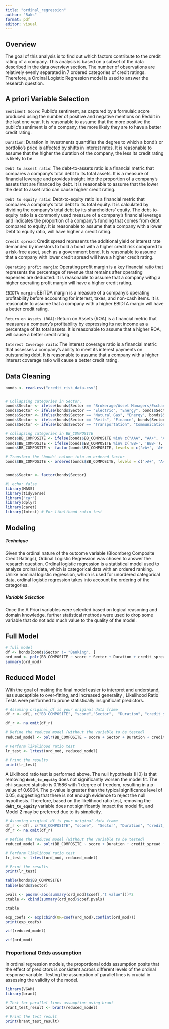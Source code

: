 ```yaml
---
title: "ordinal_regression"
author: "Raks"
format: pdf
editor: visual
---
```


## Overview

The goal of this analysis is to find out which factors contribute to the credit rating of a company. This analysis is based on a subset of the data described in the data overview section. The number of observations are relatively evenly separated in 7 ordered categories of credit ratings. Therefore, a Ordinal Logistic Regression model is used to answer the research question.

## A priori Variable Selection

`Sentiment Score`: Public's sentiment, as captured by a formulaic score produced using the number of positive and negative mentions on Reddit in the last one year. It is reasonable to assume that the more positive the public's sentiment is of a company, the more likely they are to have a better credit rating.

`Duration`: Duration in investments quantifies the degree to which a bond's or portfolio's price is affected by shifts in interest rates. It is reasonable to assume that the higher the duration of the company, the less its credit rating is likely to be.

`Debt to assest ratio`: The debt-to-assets ratio is a financial metric that compares a company's total debt to its total assets. It is a measure of financial leverage and provides insight into the proportion of a company's assets that are financed by debt. It is reasonable to assume that the lower the debt to asset ratio can cause higher credit rating.

`Debt to equity ratio`: Debt-to-equity ratio is a financial metric that compares a company's total debt to its total equity. It is calculated by dividing the company's total debt by its shareholders' equity. The debt-to-equity ratio is a commonly used measure of a company's financial leverage and indicates the proportion of a company's funding that comes from debt compared to equity. It is reasonable to assume that a company with a lower Debt to equity ratio, will have higher a credit rating.

`Credit spread`: Credit spread represents the additional yield or interest rate demanded by investors to hold a bond with a higher credit risk compared to a risk-free asset, such as a government bond. It is reasonable to assume that a company with lower credit spread will have a higher credit rating.

`Operating profit margin`: Operating profit margin is a key financial ratio that represents the percentage of revenue that remains after operating expenses are deducted. It is reasonable to assume that a company withg a higher operating profit margin will have a higher credit rating.

`EBIDTA margin`: EBITDA margin is a measure of a company's operating profitability before accounting for interest, taxes, and non-cash items. It is reasonable to assume that a company with a higher EBIDTA margin will have a better credit rating.

`Return on Assets (ROA)`: Return on Assets (ROA) is a financial metric that measures a company's profitability by expressing its net income as a percentage of its total assets. It is reasonable to assume that a higher ROA, will cause a better credit rating.

`Interest Coverage raito`: The interest coverage ratio is a financial metric that assesses a company's ability to meet its interest payments on outstanding debt. It is reasonable to assume that a company with a higher interest coverage ratio will cause a better credit rating.

## Data Cleaning

```r
bonds <- read.csv("credit_risk_data.csv")


# Collapsing categories in Sector.
bonds$Sector <- ifelse(bonds$Sector == "Brokerage/Asset Managers/Exchanges", "Finance", bonds$Sector)
bonds$Sector <- ifelse(bonds$Sector == "Electric", "Energy", bonds$Sector)
bonds$Sector <- ifelse(bonds$Sector == "Natural Gas", "Energy", bonds$Sector)
bonds$Sector <- ifelse(bonds$Sector == "Reits", "Finance", bonds$Sector)
bonds$Sector <- ifelse(bonds$Sector == "Transportation", "Communications", bonds$Sector)

# collapsing categories in BB_COMPOSITE
bonds$BB_COMPOSITE <- ifelse(bonds$BB_COMPOSITE %in% c("AAA", "AA+", "AA", "AA-"), ">A+", bonds$BB_COMPOSITE)
bonds$BB_COMPOSITE <- ifelse(bonds$BB_COMPOSITE %in% c('BB+', 'BBB-'), "<BBB", bonds$BB_COMPOSITE)
bonds$BB_COMPOSITE <- factor(bonds$BB_COMPOSITE, levels = c('>A+', 'A+', 'A', 'A-', 'BBB+', 'BBB', '<BBB'))

# Transform the 'bonds' column into an ordered factor
bonds$BB_COMPOSITE <- ordered(bonds$BB_COMPOSITE, levels = c(">A+", "A+", "A", "A-", "BBB+", "BBB",  "<BBB"))


bonds$Sector <- factor(bonds$Sector)
```

```r
#| echo: false
library(MASS)
library(tidyverse)
library("car")
library(dplyr)
library(caret)
library(lmtest) # For likelihood ratio test
```

## Modeling

##### Technique

Given the ordinal nature of the outcome variable (Bloomberg Composite Credit Ratings), Ordinal Logistic Regression was chosen to answer the research question. Ordinal logistic regression is a statistical model used to analyze ordinal data, which is categorical data with an ordered ranking. Unlike nominal logistic regression, which is used for unordered categorical data, ordinal logistic regression takes into account the ordering of the categories.

##### Variable Selection

Once the A Priori variables were selected based on logical reasoning and domain knowledge, further statistical methods were used to drop some variable that do not add much value to the quality of the model.

## Full Model

```r
# full model
df <- bonds[bonds$Sector != "Banking", ]
ord_mod <- polr(BB_COMPOSITE ~ score + Sector + Duration + credit_spread + debt_to_assets + operating_profit_margin + ebitda_margin + roa + debt_to_equity, data=df, Hess=TRUE)
summary(ord_mod)
```

## Reduced Model

With the goal of making the final model easier to interpret and understand, less susceptible to over-fitting, and increased generality , Likelihood Ratio Tests were performed to prune statistically insignificant predictors.

```r
# Assuming original_df is your original data frame
df_r <- df[, c("BB_COMPOSITE", "score","Sector",  "Duration", "credit_spread", "debt_to_assets", "operating_profit_margin", "ebitda_margin", "roa")]

df_r <- na.omit(df_r)

# Define the reduced model (without the variable to be tested)
reduced_model <- polr(BB_COMPOSITE ~ score + Sector + Duration + credit_spread + debt_to_assets + operating_profit_margin + ebitda_margin + roa, data = df_r, Hess=TRUE)

# Perform likelihood ratio test
lr_test <- lrtest(ord_mod, reduced_model)

# Print the results
print(lr_test)
```

A Liklihood ratio test is performed above. The null hypothesis (H0) is that removing **`debt_to_equity`** does not significantly worsen the model fit. The chi-squared statistic is 0.1586 with 1 degree of freedom, resulting in a p-value of 0.6904. The p-value is greater than the typical significance level of 0.05, suggesting that there is not enough evidence to reject the null hypothesis. Therefore, based on the likelihood ratio test, removing the **`debt_to_equity`** variable does not significantly impact the model fit, and Model 2 may be preferred due to its simplicity.

```r
# Assuming original_df is your original data frame
df_r <- df[, c("BB_COMPOSITE", "score",  "Sector", "Duration", "credit_spread", "debt_to_assets", "operating_profit_margin", "ebitda_margin")]
df_r <- na.omit(df_r)

# Define the reduced model (without the variable to be tested)
reduced_model <- polr(BB_COMPOSITE ~ score + Duration + credit_spread + debt_to_assets + operating_profit_margin + ebitda_margin, data = df_r, Hess=TRUE)

# Perform likelihood ratio test
lr_test <- lrtest(ord_mod, reduced_model)

# Print the results
print(lr_test)
```

```r
table(bonds$BB_COMPOSITE)
table(bonds$Sector)
```

```r
pvals <- pnorm(-abs(summary(ord_mod)$coef[,"t value"]))*2
ctable <- cbind(summary(ord_mod)$coef,pvals)

ctable
```

```r
exp_coefs <- exp(cbind(OR=coef(ord_mod),confint(ord_mod)))
print(exp_coefs)
```

```r
vif(reduced_model)
```

```r
vif(ord_mod)
```

### Proportional Odds assumption

In ordinal regression models, the proportional odds assumption posits that the effect of predictors is consistent across different levels of the ordinal response variable. Testing the assumption of parallel lines is crucial in assessing the validity of the model.

```r
library(VGAM)
library(brant)

# Test for parallel lines assumption using brant
brant_test_result <- brant(reduced_model)

# Print the test result
print(brant_test_result)
```
